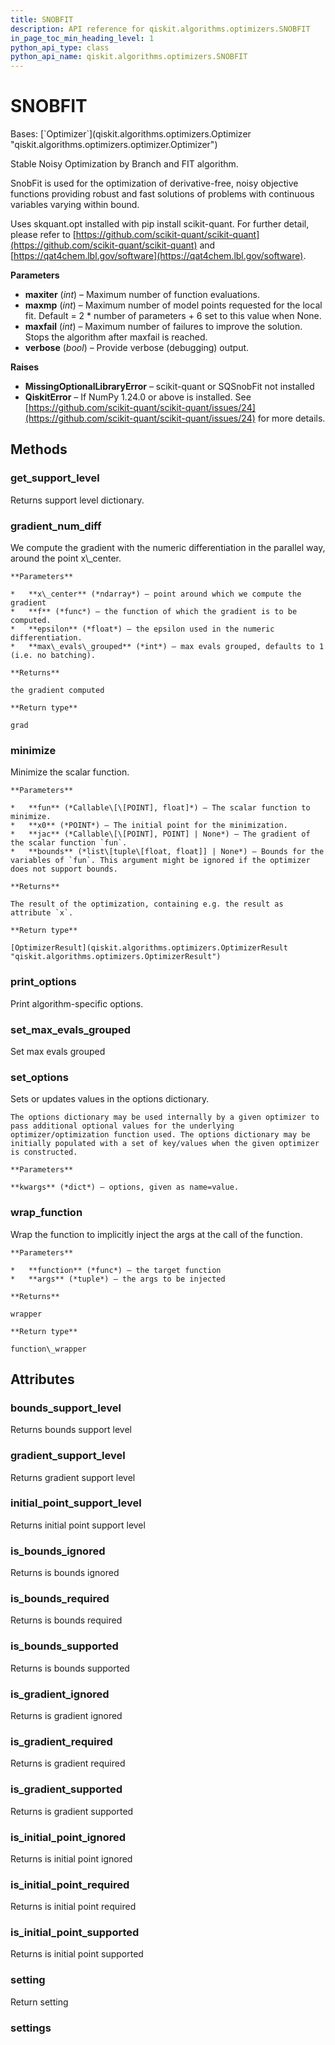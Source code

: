 ```yaml
---
title: SNOBFIT
description: API reference for qiskit.algorithms.optimizers.SNOBFIT
in_page_toc_min_heading_level: 1
python_api_type: class
python_api_name: qiskit.algorithms.optimizers.SNOBFIT
---
```


# SNOBFIT

<Class id="qiskit.algorithms.optimizers.SNOBFIT" isDedicatedPage={true} github="https://github.com/qiskit/qiskit/tree/stable/0.24/qiskit/algorithms/optimizers/snobfit.py" signature="SNOBFIT(maxiter=1000, maxfail=10, maxmp=None, verbose=False)">
  Bases: [`Optimizer`](qiskit.algorithms.optimizers.Optimizer "qiskit.algorithms.optimizers.optimizer.Optimizer")

  Stable Noisy Optimization by Branch and FIT algorithm.

  SnobFit is used for the optimization of derivative-free, noisy objective functions providing robust and fast solutions of problems with continuous variables varying within bound.

  Uses skquant.opt installed with pip install scikit-quant. For further detail, please refer to [https://github.com/scikit-quant/scikit-quant](https://github.com/scikit-quant/scikit-quant) and [https://qat4chem.lbl.gov/software](https://qat4chem.lbl.gov/software).

  **Parameters**

  *   **maxiter** (*int*) – Maximum number of function evaluations.
  *   **maxmp** (*int*) – Maximum number of model points requested for the local fit. Default = 2 \* number of parameters + 6 set to this value when None.
  *   **maxfail** (*int*) – Maximum number of failures to improve the solution. Stops the algorithm after maxfail is reached.
  *   **verbose** (*bool*) – Provide verbose (debugging) output.

  **Raises**

  *   **MissingOptionalLibraryError** – scikit-quant or SQSnobFit not installed
  *   **QiskitError** – If NumPy 1.24.0 or above is installed. See [https://github.com/scikit-quant/scikit-quant/issues/24](https://github.com/scikit-quant/scikit-quant/issues/24) for more details.

  ## Methods

  <span id="qiskit-algorithms-optimizers-snobfit-get-support-level" />

  ### get\_support\_level

  <Function id="qiskit.algorithms.optimizers.SNOBFIT.get_support_level" name="get_support_level" signature="SNOBFIT.get_support_level()">
    Returns support level dictionary.
  </Function>

  <span id="qiskit-algorithms-optimizers-snobfit-gradient-num-diff" />

  ### gradient\_num\_diff

  <Function id="qiskit.algorithms.optimizers.SNOBFIT.gradient_num_diff" name="gradient_num_diff" signature="static SNOBFIT.gradient_num_diff(x_center, f, epsilon, max_evals_grouped=None)">
    We compute the gradient with the numeric differentiation in the parallel way, around the point x\_center.

    **Parameters**

    *   **x\_center** (*ndarray*) – point around which we compute the gradient
    *   **f** (*func*) – the function of which the gradient is to be computed.
    *   **epsilon** (*float*) – the epsilon used in the numeric differentiation.
    *   **max\_evals\_grouped** (*int*) – max evals grouped, defaults to 1 (i.e. no batching).

    **Returns**

    the gradient computed

    **Return type**

    grad
  </Function>

  <span id="qiskit-algorithms-optimizers-snobfit-minimize" />

  ### minimize

  <Function id="qiskit.algorithms.optimizers.SNOBFIT.minimize" name="minimize" signature="SNOBFIT.minimize(fun, x0, jac=None, bounds=None)">
    Minimize the scalar function.

    **Parameters**

    *   **fun** (*Callable\[\[POINT], float]*) – The scalar function to minimize.
    *   **x0** (*POINT*) – The initial point for the minimization.
    *   **jac** (*Callable\[\[POINT], POINT] | None*) – The gradient of the scalar function `fun`.
    *   **bounds** (*list\[tuple\[float, float]] | None*) – Bounds for the variables of `fun`. This argument might be ignored if the optimizer does not support bounds.

    **Returns**

    The result of the optimization, containing e.g. the result as attribute `x`.

    **Return type**

    [OptimizerResult](qiskit.algorithms.optimizers.OptimizerResult "qiskit.algorithms.optimizers.OptimizerResult")
  </Function>

  <span id="qiskit-algorithms-optimizers-snobfit-print-options" />

  ### print\_options

  <Function id="qiskit.algorithms.optimizers.SNOBFIT.print_options" name="print_options" signature="SNOBFIT.print_options()">
    Print algorithm-specific options.
  </Function>

  <span id="qiskit-algorithms-optimizers-snobfit-set-max-evals-grouped" />

  ### set\_max\_evals\_grouped

  <Function id="qiskit.algorithms.optimizers.SNOBFIT.set_max_evals_grouped" name="set_max_evals_grouped" signature="SNOBFIT.set_max_evals_grouped(limit)">
    Set max evals grouped
  </Function>

  <span id="qiskit-algorithms-optimizers-snobfit-set-options" />

  ### set\_options

  <Function id="qiskit.algorithms.optimizers.SNOBFIT.set_options" name="set_options" signature="SNOBFIT.set_options(**kwargs)">
    Sets or updates values in the options dictionary.

    The options dictionary may be used internally by a given optimizer to pass additional optional values for the underlying optimizer/optimization function used. The options dictionary may be initially populated with a set of key/values when the given optimizer is constructed.

    **Parameters**

    **kwargs** (*dict*) – options, given as name=value.
  </Function>

  <span id="qiskit-algorithms-optimizers-snobfit-wrap-function" />

  ### wrap\_function

  <Function id="qiskit.algorithms.optimizers.SNOBFIT.wrap_function" name="wrap_function" signature="static SNOBFIT.wrap_function(function, args)">
    Wrap the function to implicitly inject the args at the call of the function.

    **Parameters**

    *   **function** (*func*) – the target function
    *   **args** (*tuple*) – the args to be injected

    **Returns**

    wrapper

    **Return type**

    function\_wrapper
  </Function>

  ## Attributes

  ### bounds\_support\_level

  <Attribute id="qiskit.algorithms.optimizers.SNOBFIT.bounds_support_level" name="bounds_support_level">
    Returns bounds support level
  </Attribute>

  ### gradient\_support\_level

  <Attribute id="qiskit.algorithms.optimizers.SNOBFIT.gradient_support_level" name="gradient_support_level">
    Returns gradient support level
  </Attribute>

  ### initial\_point\_support\_level

  <Attribute id="qiskit.algorithms.optimizers.SNOBFIT.initial_point_support_level" name="initial_point_support_level">
    Returns initial point support level
  </Attribute>

  ### is\_bounds\_ignored

  <Attribute id="qiskit.algorithms.optimizers.SNOBFIT.is_bounds_ignored" name="is_bounds_ignored">
    Returns is bounds ignored
  </Attribute>

  ### is\_bounds\_required

  <Attribute id="qiskit.algorithms.optimizers.SNOBFIT.is_bounds_required" name="is_bounds_required">
    Returns is bounds required
  </Attribute>

  ### is\_bounds\_supported

  <Attribute id="qiskit.algorithms.optimizers.SNOBFIT.is_bounds_supported" name="is_bounds_supported">
    Returns is bounds supported
  </Attribute>

  ### is\_gradient\_ignored

  <Attribute id="qiskit.algorithms.optimizers.SNOBFIT.is_gradient_ignored" name="is_gradient_ignored">
    Returns is gradient ignored
  </Attribute>

  ### is\_gradient\_required

  <Attribute id="qiskit.algorithms.optimizers.SNOBFIT.is_gradient_required" name="is_gradient_required">
    Returns is gradient required
  </Attribute>

  ### is\_gradient\_supported

  <Attribute id="qiskit.algorithms.optimizers.SNOBFIT.is_gradient_supported" name="is_gradient_supported">
    Returns is gradient supported
  </Attribute>

  ### is\_initial\_point\_ignored

  <Attribute id="qiskit.algorithms.optimizers.SNOBFIT.is_initial_point_ignored" name="is_initial_point_ignored">
    Returns is initial point ignored
  </Attribute>

  ### is\_initial\_point\_required

  <Attribute id="qiskit.algorithms.optimizers.SNOBFIT.is_initial_point_required" name="is_initial_point_required">
    Returns is initial point required
  </Attribute>

  ### is\_initial\_point\_supported

  <Attribute id="qiskit.algorithms.optimizers.SNOBFIT.is_initial_point_supported" name="is_initial_point_supported">
    Returns is initial point supported
  </Attribute>

  ### setting

  <Attribute id="qiskit.algorithms.optimizers.SNOBFIT.setting" name="setting">
    Return setting
  </Attribute>

  ### settings

  <Attribute id="qiskit.algorithms.optimizers.SNOBFIT.settings" name="settings" />
</Class>

